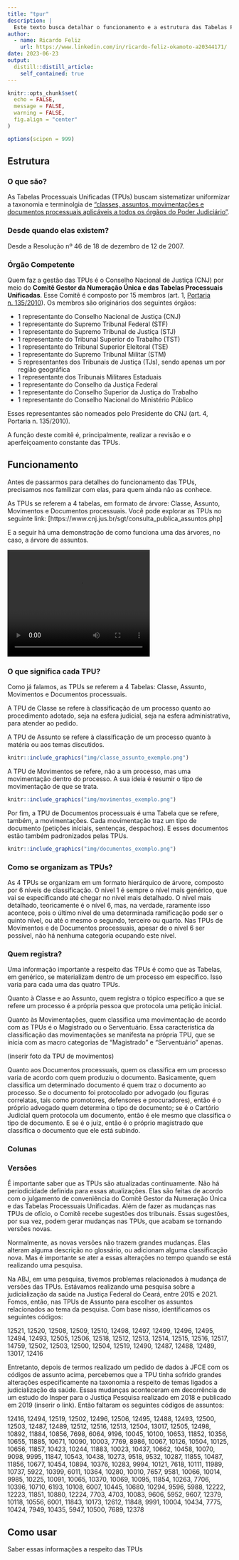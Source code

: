 ```yaml
---
title: "tpur"
description: |
  Este texto busca detalhar o funcionamento e a estrutura das Tabelas Processuais Unificadas (TPUs), bem como explicar como utilizar as TPUs em uma pesquisa. 
author:
  - name: Ricardo Feliz
    url: https://www.linkedin.com/in/ricardo-feliz-okamoto-a20344171/
date: 2023-06-23
output:
  distill::distill_article:
    self_contained: true
---
```


```r
knitr::opts_chunk$set(
  echo = FALSE,
  message = FALSE,
  warning = FALSE,
  fig.align = "center"
)

options(scipen = 999)
```



## Estrutura

### O que são?

As Tabelas Processuais Unificadas (TPUs) buscam sistematizar uniformizar a taxonomia e terminolgia de ["classes, assuntos, movimentações e documentos processuais aplicáveis a todos os órgãos do Poder Judiciário"](https://www.cnj.jus.br/programas-e-acoes/tabela-processuais-unificadas/). 

### Desde quando elas existem?

Desde a Resolução nº 46 de 18 de dezembro de 12 de 2007.

### Órgão Competente

Quem faz a gestão das TPUs é o Conselho Nacional de Justiça (CNJ) por meio do **Comitê Gestor da Numeração Única e das Tabelas Processuais Unificadas**. Esse Comitê é composto por 15 membros (art. 1, [Portaria n. 135/2010](https://atos.cnj.jus.br/atos/detalhar/271)). Os membros são originários dos seguintes órgãos:

- 1 representante do Conselho Nacional de Justiça (CNJ)
- 1 representante do Supremo Tribunal Federal (STF)
- 1 representante do Supremo Tribunal de Justiça (STJ)
- 1 representante do Tribunal Superior do Trabalho (TST)
- 1 representante do Tribunal Superior Eleitoral (TSE)
- 1 representante do Supremo Tribunal Militar (STM)
- 5 representantes dos Tribunais de Justiça (TJs), sendo apenas um por região geográfica
- 1 representante dos Tribunais Militares Estaduais
- 1 representante do Conselho da Justiça Federal
- 1 representante do Conselho Superior da Justiça do Trabalho
- 1 representante do Conselho Nacional do Ministério Público

Esses representantes são nomeados pelo Presidente do CNJ (art. 4, Portaria n. 135/2010).

A função deste comitê é, principalmente, realizar a revisão e o aperfeiçoamento constante das TPUs.

## Funcionamento

Antes de passarmos para detalhes do funcionamento das TPUs, precisamos nos familizar com elas, para quem ainda não as conhece.

As TPUs se referem a 4 tabelas, em formato de árvore: Classe, Assunto, Movimentos e Documentos processuais. Você pode explorar as TPUs no seguinte link: [https://www.cnj.jus.br/sgt/consulta_publica_assuntos.php]

E a seguir há uma demonstração de como funciona uma das árvores, no caso, a árvore de assuntos. 

<video width="320" height="240" controls>
  <source src="img/tpu_exemplo.mp4" type="video/mp4">
</video>

### O que significa cada TPU?

Como já falamos, as TPUs se referem a 4 Tabelas: Classe, Assunto, Movimentos e Documentos processuais.

A TPU de Classe se refere à classificação de um processo quanto ao procedimento adotado, seja na esfera judicial, seja na esfera administrativa, para atender ao pedido.

A TPU de Assunto se refere à classificação de um processo quanto à matéria ou aos temas discutidos.

```r
knitr::include_graphics("img/classe_assunto_exemplo.png")
```

A TPU de Movimentos se refere, não a um processo, mas uma movimentação dentro do processo. A sua ideia é resumir o tipo de movimentação de que se trata. 

```r
knitr::include_graphics("img/movimentos_exemplo.png")
```

Por fim, a TPU de Documentos processuais é uma Tabela que se refere, também, a movimentações. Cada movimentação traz um tipo de documento (petições iniciais, sentenças, despachos). E esses documentos estão também padronizados pelas TPUs.

```r
knitr::include_graphics("img/documentos_exemplo.png")
```

### Como se organizam as TPUs?

As 4 TPUs se organizam em um formato hierárquico de árvore, composto por 6 níveis de classificação. O nível 1 é sempre o nível mais genérico, que vai se especificando até chegar no nível mais detalhado. O nível mais detalhado, teoricamente é o nível 6, mas, na verdade, raramente isso acontece, pois o último nível de uma determinada ramificação pode ser o quinto nível, ou até o mesmo o segundo, terceiro ou quarto. Nas TPUs de Movimentos e de Documentos processuais, apesar de o nível 6 ser possível, não há nenhuma categoria ocupando este nível. 

### Quem registra?

Uma informação importante a respeito das TPUs é como que as Tabelas, em genérico, se materializam dentro de um processo em específico. Isso varia para cada uma das quatro TPUs. 

Quanto à Classe e ao Assunto, quem registra o tópico específico a que se refere um processo é a própria pessoa que protocola uma petição inicial.

Quanto às Movimentações, quem classifica uma movimentação de acordo com as TPUs é o Magistrado ou o Serventuário. Essa característica da classificação das movimentações se manifesta na própria TPU, que se inicia com as macro categorias de "Magistrado" e "Serventuário" apenas. 

(inserir foto da TPU de movimentos)

Quanto aos Documentos processuais, quem os classifica em um processo varia de acordo com quem produziu o documento. Basicamente, quem classifica um determinado documento é quem traz o documento ao processo. Se o documento foi protocolado por advogado (ou figuras correlatas, tais como promotores, defensores e procuradores), então é o próprio advogado quem determina o tipo de documento; se é o Cartório Judicial quem protocola um documento, então é ele mesmo que classifica o tipo de documento. E se é o juiz, então é o próprio magistrado que classifica o documento que ele está subindo. 

### Colunas

### Versões

É importante saber que as TPUs são atualizadas continuamente. Não há periodicidade definida para essas atualizações. Elas são feitas de acordo com o julgamento de conveniência do Comitê Gestor da Numeração Única e das Tabelas Processuais Unificadas. Além de fazer as mudanças nas TPUs de ofício, o Comitê recebe sugestões dos tribunais. Essas sugestões, por sua vez, podem gerar mudanças nas TPUs, que acabam se tornando versões novas. 

Normalmente, as novas versões não trazem grandes mudanças. Elas alteram alguma descrição no glossário, ou adicionam alguma classificação nova. Mas é importante se ater a essas alterações no tempo quando se está realizando uma pesquisa. 

Na ABJ, em uma pesquisa, tivemos problemas relacionados à mudança de versões das TPUs. Estávamos realizando uma pesquisa sobre a judicialização da saúde na Justiça Federal do Ceará, entre 2015 e 2021. Fomos, então, nas TPUs de Assunto para escolher os assuntos relacionados ao tema da pesquisa. Com base nisso, identificamos os seguintes códigos:

12521, 12520, 12508, 12509, 12510, 12498, 12497, 12499, 12496, 12495, 12494, 12493, 12505, 12506, 12518, 12512, 12513, 12514, 12515, 12516, 12517, 14759, 12502, 12503, 12500, 12504, 12519, 12490, 12487, 12488, 12489, 13017, 12416

Entretanto, depois de termos realizado um pedido de dados à JFCE com os códigos de assunto acima, percebemos que a TPU tinha sofrido grandes alterações especificamente na taxonomia a respeito de temas ligados a judicialização da saúde. Essas mudanças aconteceram em decorrência de um estudo do Insper para o Justiça Pesquisa realizado em 2018 e publicado em 2019 (inserir o link). Então faltaram os seguintes códigos de assuntos:

12416, 12494, 12519, 12502, 12496, 12506, 12495, 12488, 12493, 12500, 12503, 12487, 12489, 12512, 12516, 12513, 12504, 13017, 12505, 12498, 10892, 11884, 10856, 7698, 6064, 9196, 10045, 10100, 10653, 11852, 10356, 10655, 11885, 10671, 10090, 10003, 7769, 8986, 10067, 10126, 10504, 10125, 10656, 11857, 10423, 10244, 11883, 10023, 10437, 10662, 10458, 10070, 9098, 9995, 11847, 10543, 10438, 10273, 9518, 9532, 10287, 11855, 10487, 11856, 10677, 10454, 10894, 10376, 10283, 9994, 10121, 7618, 10111, 11989, 10737, 5922, 10399, 6011, 10364, 10280, 10010, 7657, 9581, 10066, 10014, 9985, 10225, 10091, 10065, 10370, 10069, 10095, 11854, 10263, 7706, 10396, 10710, 6193, 10108, 6007, 10445, 10680, 10294, 9596, 5988, 12222, 12223, 11851, 10880, 12224, 7703, 4703, 10083, 9606, 5952, 9607, 12379, 10118, 10556, 6001, 11843, 10173, 12612, 11848, 9991, 10004, 10434, 7775, 10424, 7949, 10435, 5947, 10500, 7689, 12378

## Como usar

Saber essas informações a respeito das TPUs

